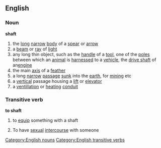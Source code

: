 ==English==
===Noun===
'''shaft'''
#the [[long]] [[narrow]] [[body]] of a [[spear]] or [[arrow]]
#a [[beam]] or [[ray]] of [[light]]
#any long thin object, such as the [[handle]] of a [[tool]], one of the [[pole]]s between which an [[animal]] is [[harnessed]] to a [[vehicle]], the [[drive shaft]] of an[[engine]]
#the main [[axis]] of a [[feather]]
#a long [[narrow]] [[passage]] [[sunk]] into the [[earth]], for [[mining]] etc
#a [[vertical]] passage housing a [[lift]] or [[elevator]]
#a [[ventillation]] or [[heating]] [[conduit]]
===Transitive verb===
'''to shaft'''
# to [[equip]] something with a shaft
# {{slang}} To have [[sexual]] [[intercourse]] with someone
[[Category:English nouns]]
[[Category:English transitive verbs]]